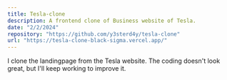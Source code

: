 ```yaml
---
title: Tesla-clone
description: A frontend clone of Business website of Tesla.
date: "2/2/2024"
repository: "https://github.com/y3sterd4y/tesla-clone"
url: "https://tesla-clone-black-sigma.vercel.app/"
---
```


I clone the landingpage from the Tesla website. The coding doesn't look great, but I'll keep working to improve it.

